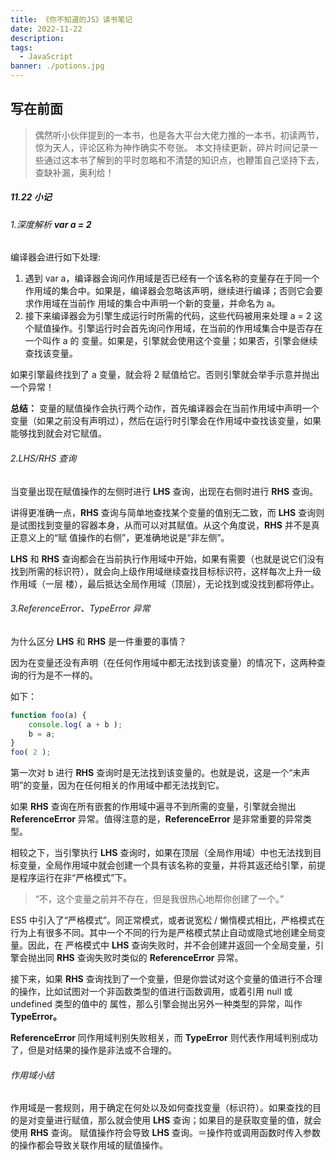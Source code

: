 ```yaml
---
title: 《你不知道的JS》读书笔记
date: 2022-11-22
description: 
tags:
  - JavaScript
banner: ./potions.jpg
---
```


## 写在前面
> 偶然听小伙伴提到的一本书，也是各大平台大佬力推的一本书，初读两节，惊为天人，评论区称为神作确实不夸张。
本文持续更新，碎片时间记录一些通过这本书了解到的平时忽略和不清楚的知识点，也鞭策自己坚持下去，查缺补漏，奥利给！

##### 11.22 小记

###### 1.深度解析 **var a = 2**
编译器会进行如下处理:

1. 遇到 var a，编译器会询问作用域是否已经有一个该名称的变量存在于同一个作用域的集合中。如果是，编译器会忽略该声明，继续进行编译；否则它会要求作用域在当前作
用域的集合中声明一个新的变量，并命名为 a。
2. 接下来编译器会为引擎生成运行时所需的代码，这些代码被用来处理 a = 2 这个赋值操作。引擎运行时会首先询问作用域，在当前的作用域集合中是否存在一个叫作 a 的
变量。如果是，引擎就会使用这个变量；如果否，引擎会继续查找该变量。

如果引擎最终找到了 a 变量，就会将 2 赋值给它。否则引擎就会举手示意并抛出一个异常！

**总结：** 变量的赋值操作会执行两个动作，首先编译器会在当前作用域中声明一个变量（如果之前没有声明过），然后在运行时引擎会在作用域中查找该变量，如果能够找到就会对它赋值。

###### 2.LHS/RHS 查询

当变量出现在赋值操作的左侧时进行 **LHS** 查询，出现在右侧时进行 **RHS** 查询。

讲得更准确一点，**RHS** 查询与简单地查找某个变量的值别无二致，而 **LHS** 查询则是试图找到变量的容器本身，从而可以对其赋值。从这个角度说，**RHS** 并不是真正意义上的“赋
值操作的右侧”，更准确地说是“非左侧”。

**LHS** 和 **RHS** 查询都会在当前执行作用域中开始，如果有需要（也就是说它们没有找到所需的标识符），就会向上级作用域继续查找目标标识符，这样每次上升一级作用域（一层
楼），最后抵达全局作用域（顶层），无论找到或没找到都将停止。


###### 3.ReferenceError、TypeError 异常

为什么区分 **LHS** 和 **RHS** 是一件重要的事情？

因为在变量还没有声明（在任何作用域中都无法找到该变量）的情况下，这两种查询的行为是不一样的。

如下：
```js
function foo(a) {
    console.log( a + b );
    b = a;
}
foo( 2 );
```

第一次对 b 进行 **RHS** 查询时是无法找到该变量的。也就是说，这是一个“未声明”的变量，因为在任何相关的作用域中都无法找到它。

如果 **RHS** 查询在所有嵌套的作用域中遍寻不到所需的变量，引擎就会抛出 **ReferenceError** 异常。值得注意的是，**ReferenceError** 是非常重要的异常类型。

相较之下，当引擎执行 **LHS** 查询时，如果在顶层（全局作用域）中也无法找到目标变量，全局作用域中就会创建一个具有该名称的变量，并将其返还给引擎，前提是程序运行在非“严格模式”下。

> “不，这个变量之前并不存在，但是我很热心地帮你创建了一个。”

ES5 中引入了“严格模式”。同正常模式，或者说宽松 / 懒惰模式相比，严格模式在行为上有很多不同。其中一个不同的行为是严格模式禁止自动或隐式地创建全局变量。因此，在
严格模式中 **LHS** 查询失败时，并不会创建并返回一个全局变量，引擎会抛出同 **RHS** 查询失败时类似的 **ReferenceError** 异常。

接下来，如果 **RHS** 查询找到了一个变量，但是你尝试对这个变量的值进行不合理的操作，比如试图对一个非函数类型的值进行函数调用，或着引用 null 或 undefined 类型的值中的
属性，那么引擎会抛出另外一种类型的异常，叫作 **TypeError。**

**ReferenceError** 同作用域判别失败相关，而 **TypeError** 则代表作用域判别成功了，但是对结果的操作是非法或不合理的。

###### 作用域小结

作用域是一套规则，用于确定在何处以及如何查找变量（标识符）。如果查找的目的是对变量进行赋值，那么就会使用 **LHS** 查询；如果目的是获取变量的值，就会使用 **RHS** 查询。
赋值操作符会导致 **LHS** 查询。＝操作符或调用函数时传入参数的操作都会导致关联作用域的赋值操作。